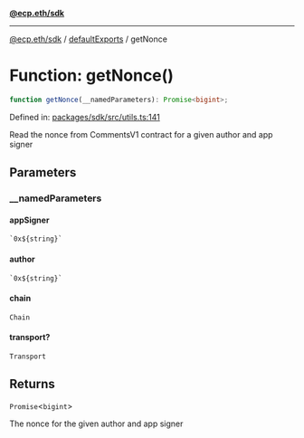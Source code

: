 [**@ecp.eth/sdk**](../../index.mdx)

***

[@ecp.eth/sdk](/sdk-reference/index.mdx) / [defaultExports](/sdk-reference/defaultExports/index.mdx) / getNonce

# Function: getNonce()

```ts
function getNonce(__namedParameters): Promise<bigint>;
```

Defined in: [packages/sdk/src/utils.ts:141](https://github.com/ecp-eth/comments-monorepo/blob/main/packages/sdk/src/utils.ts#L141)

Read the nonce from CommentsV1 contract for a given author and app signer

## Parameters

### \_\_namedParameters

#### appSigner

`` `0x${string}` ``

#### author

`` `0x${string}` ``

#### chain

`Chain`

#### transport?

`Transport`

## Returns

`Promise`\<`bigint`\>

The nonce for the given author and app signer
